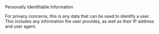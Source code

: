 Personally Identifiable Information

For privacy concerns, this is any data that can be used to identify a user. This includes any information the user provides, as well as their IP address and user agent.

<!--- © Eric Vicenti 2020. Licensed under Creative Commons CC BY-NC-SA 4.0 https://creativecommons.org/licenses/by-nc-sa/4.0/ -->
